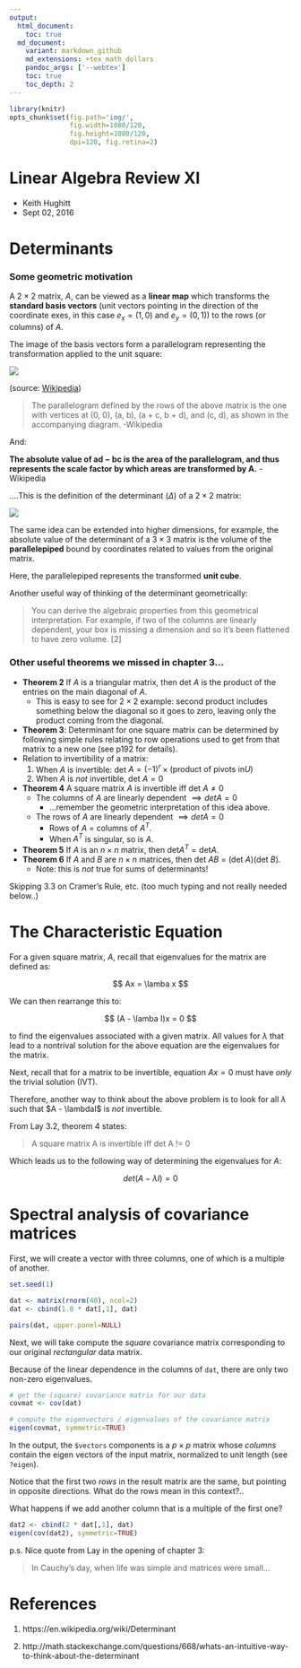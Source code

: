 ```yaml
---
output:
  html_document:
    toc: true
  md_document:
    variant: markdown_github
    md_extensions: +tex_math_dollars
    pandoc_args: ['--webtex']
    toc: true
    toc_depth: 2
---
```


```r
library(knitr)
opts_chunk$set(fig.path='img/',
               fig.width=1080/120,
               fig.height=1080/120,
               dpi=120, fig.retina=2)
```

<h1>Linear Algebra Review XI</h1>

- Keith Hughitt
- Sept 02, 2016

Determinants
============

### Some geometric motivation

A $2 \times 2$ matrix, $A$, can be viewed as a **linear map** which transforms
the **standard basis vectors** (unit vectors pointing in the direction of the
coordinate exes, in this case $e_x = (1,0)$ and $e_y = (0, 1)$) to the rows (or
columns) of $A$.

The image of the basis vectors form a parallelogram representing the
transformation applied to the unit square:

![](img/800px-Area_parallellogram_as_determinant.svg.png)

(source: [Wikipedia](https://en.wikipedia.org/wiki/Determinant#/media/File:Area_parallellogram_as_determinant.svg))

> The parallelogram defined by the rows of the above matrix is the one with
> vertices at (0, 0), (a, b), (a + c, b + d), and (c, d), as shown in the
> accompanying diagram. -Wikipedia

And:

**The absolute value of ad − bc is the area of the parallelogram, and thus
represents the scale factor by which areas are transformed by A.** -Wikipedia

....This is the definition of the determinant ($\Delta$) of a $2 \times 2$ matrix:

![](img/determinant.png)

The same idea can be extended into higher dimensions, for example, the absolute
value of the determinant of a $3 \times 3$ matrix is the volume of the
**parallelepiped** bound by coordinates related to values from the original matrix.

Here, the parallelepiped represents the transformed **unit cube**.

Another useful way of thinking of the determinant geometrically:

> You can derive the algebraic properties from this geometrical interpretation.
> For example, if two of the columns are linearly dependent, your box is
> missing a dimension and so it's been flattened to have zero volume. [2]

### Other useful theorems we missed in chapter 3...

- **Theorem 2** If $A$ is a triangular matrix, then det $A$ is the product of
  the entries on the main diagonal of $A$.
    - This is easy to see for $2 \times 2$ example: second product includes
      something below the diagonal so it goes to zero, leaving only the product
      coming from the diagonal.
- **Theorem 3**: Determinant for one square matrix can be determined by
  following simple rules relating to row operations used to get from that
  matrix to a new one (see p192 for details).
- Relation to invertibility of a matrix:
    1. When $A$ is invertible: det $A = (-1)^r \times (\text{product of pivots in} U)$
    2. When $A$ is _not_ invertible, det $A = 0$
- **Theorem 4** A square matrix $A$ is invertible iff det $A \neq 0$
    - The columns of $A$ are linearly dependent $\implies det A = 0$
        - ...remember the geometric interpretation of this idea above.
    - The rows of $A$ are linearly dependent $\implies det A = 0$
        - Rows of $A$ = columns of $A^T$.
        - When $A^T$ is singular, so is $A$.
- **Theorem 5** If $A$ is an $n \times n$ matrix, then $\text{det} A^T = \text{det} A$.
- **Theorem 6** If $A$ and $B$ are $n \times n$ matrices, then det $A B$ =
  (det $A$)(det $B$).
  - Note: this is _not_ true for sums of determinants!

Skipping 3.3 on Cramer's Rule, etc. (too much typing and not really needed
below..)

The Characteristic Equation
===========================

For a given square matrix, $A$, recall that eigenvalues for the matrix are
defined as:

$$
Ax = \lamba x
$$

We can then rearrange this to:

$$
(A - \lamba I)x = 0
$$

to find the eigenvalues associated with a given matrix. All values for
$\lambda$ that lead to a nontrival solution for the above equation are
the eigenvalues for the matrix.

Next, recall that for a matrix to be invertible, equation $Ax = 0$ must have
_only_ the trivial solution (IVT).

Therefore, another way to think about the above problem is to look for all
$\lambda$ such that $A - \lambdaI$ is _not_ invertible.

From Lay 3.2, theorem 4 states:

> A square matrix A is invertible iff det A != 0

Which leads us to the following way of determining the eigenvalues for $A$:

$$
det(A - \lambda I) = 0
$$


Spectral analysis of covariance matrices
========================================

First, we will create a vector with three columns, one of which is a multiple
of another.

```r
set.seed(1)

dat <- matrix(rnorm(40), ncol=2)
dat <- cbind(1.0 * dat[,1], dat)

pairs(dat, upper.panel=NULL)

```

Next, we will take compute the _square_ covariance matrix corresponding to our original 
_rectangular_ data matrix.

Because of the linear dependence in the columns of `dat`, there are only two
non-zero eigenvalues.

```r
# get the (square) covariance matrix for our data
covmat <- cov(dat)

# compute the eigenvectors / eigenvalues of the covariance matrix
eigen(covmat, symmetric=TRUE)
```

In the output, the `$vectors` components is a $p \times p$ matrix whose
_columns_ contain the eigen vectors of the input matrix, normalized to unit
length (see `?eigen`).

Notice that the first two _rows_ in the result matrix are the same, but
pointing in opposite directions. What do the rows mean in this context?..

What happens if we add another column that is a multiple of the first one?

```r
dat2 <- cbind(2 * dat[,1], dat)
eigen(cov(dat2), symmetric=TRUE)
```

p.s. Nice quote from Lay in the opening of chapter 3:

> In Cauchy's day, when life was simple and matrices were small...

References
==========

1. https://en.wikipedia.org/wiki/Determinant

2. http://math.stackexchange.com/questions/668/whats-an-intuitive-way-to-think-about-the-determinant

